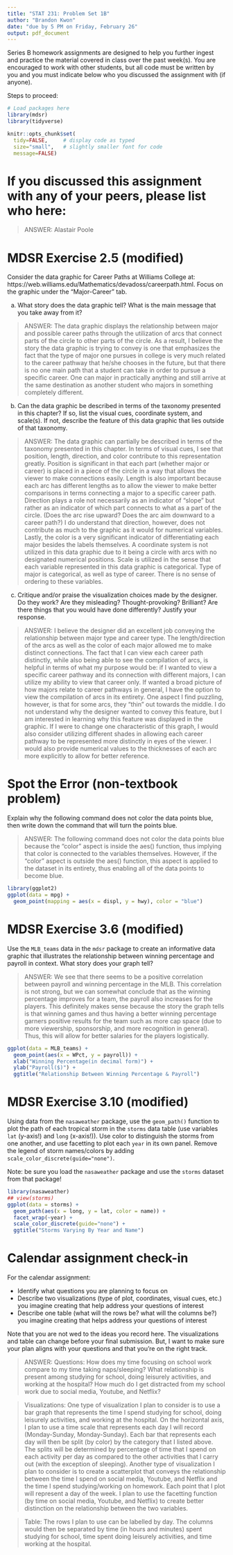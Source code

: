 ```yaml
---
title: "STAT 231: Problem Set 1B"
author: "Brandon Kwon"
date: "due by 5 PM on Friday, February 26"
output: pdf_document
---
```


Series B homework assignments are designed to help you further ingest and practice the material covered in class over the past week(s).  You are encouraged to work with other students, but all code must be written by you and you must indicate below who you discussed the assignment with (if anyone).  

Steps to proceed:

\begin{enumerate}
\item In RStudio, go to File > Open Project, navigate to the folder with the course-content repo, select the course-content project (course-content.Rproj), and click "Open" 
\item Pull the course-content repo (e.g. using the blue-ish down arrow in the Git tab in upper right window)
\item Copy ps1B.Rmd from the course repo to your repo (see page 6 of the GitHub Classroom Guide for Stat231 if needed)
\item Close the course-content repo project in RStudio
\item Open YOUR repo project in RStudio
\item In the ps1B.Rmd file in YOUR repo, replace "YOUR NAME HERE" with your name
\item Add in your responses, committing and pushing to YOUR repo in appropriate places along the way
\item Run "Knit PDF" 
\item Upload the pdf to Gradescope.  Don't forget to select which of your pages are associated with each problem.  \textit{You will not get credit for work on unassigned pages (e.g., if you only selected the first page but your solution spans two pages, you would lose points for any part on the second page that the grader can't see).} 
\end{enumerate}

```r
# Load packages here 
library(mdsr)   
library(tidyverse)

knitr::opts_chunk$set(
  tidy=FALSE,     # display code as typed
  size="small",   # slightly smaller font for code
  message=FALSE)   
```

\newpage 

# If you discussed this assignment with any of your peers, please list who here:

> ANSWER: Alastair Poole



\newpage
# MDSR Exercise 2.5 (modified)

Consider the data graphic for Career Paths at Williams College at: https://web.williams.edu/Mathematics/devadoss/careerpath.html.  Focus on the graphic under the "Major-Career" tab.

a. What story does the data graphic tell?  What is the main message that you take away from it?

> ANSWER: The data graphic displays the relationship between major and possible career paths through the utilization of arcs that connect parts of the circle to other parts of the circle.  As a result, I believe the story the data graphic is trying to convey is one that emphasizes the fact that the type of major one pursues in college is very much related to the career pathway that he/she chooses in the future, but that there is no one main path that a student can take in order to pursue a specific career.  One can major in practically anything and still arrive at the same destination as another student who majors in something completely different.

b. Can the data graphic be described in terms of the taxonomy presented in this chapter?  If so, list the visual cues, coordinate system, and scale(s).  If not, describe the feature of this data graphic that lies outside of that taxonomy.

> ANSWER: The data graphic can partially be described in terms of the taxonomy presented in this chapter.  In terms of visual cues, I see that position, length, direction, and color contribute to this representation greatly.  Position is significant in that each part (whether major or career) is placed in a piece of the circle in a way that allows the viewer to make connections easily.  Length is also important because each arc has different lengths as to allow the viewer to make better comparisons in terms connecting a major to a specific career path.  Direction plays a role not necessarily as an indicator of "slope" but rather as an indicator of which part connects to what as a part of the circle. (Does the arc rise upward?  Does the arc aim downward to a career path?)  I do understand that direction, however, does not contribute as much to the graphic as it would for numerical variables.  Lastly, the color is a very significant indicator of differentiating each major besides the labels themselves.
> A coordinate system is not utilized in this data graphic due to it being a circle with arcs with no designated numerical positions.
> Scale is utilized in the sense that each variable represented in this data graphic is categorical.  Type of major is categorical, as well as type of career.  There is no sense of ordering to these variables.

c. Critique and/or praise the visualization choices made by the designer.  Do they work? Are they misleading?  Thought-provoking?  Brilliant?  Are there things that you would have done differently?  Justify your response.

> ANSWER: I believe the designer did an excellent job conveying the relationship between major type and career type. The length/direction of the arcs as well as the color of each major allowed me to make distinct connections.  The fact that I can view each career path distinctly, while also being able to see the compilation of arcs, is helpful in terms of what my purpose would be: if I wanted to view a specific career pathway and its connection with different majors, I can utilize my ability to view that career only.  If wanted a broad picture of how majors relate to career pathways in general, I have the option to view the compilation of arcs in its entirety.  One aspect I find puzzling, however, is that for some arcs, they "thin" out towards the middle.  I do not understand why the designer wanted to convey this feature, but I am interested in learning why this feature was displayed in the graphic.  If I were to change one characteristic of this graph, I would also consider utilizing different shades in allowing each career pathway to be represented more distinctly in eyes of the viewer.  I would also provide numerical values to the thicknesses of each arc more explicitly to allow for better reference.


\newpage
# Spot the Error (non-textbook problem)

Explain why the following command does not color the data points blue, then write down the command that will turn the points blue.

> ANSWER: The following command does not color the data points blue because the "color" aspect is inside the aes() function, thus implying that color is connected to the variables themselves.  However, if the "color" aspect is outside the aes() function, this aspect is applied to the dataset in its entirety, thus enabling all of the data points to become blue.

```r
library(ggplot2)
ggplot(data = mpg) + 
  geom_point(mapping = aes(x = displ, y = hwy), color = "blue")
```


\newpage
# MDSR Exercise 3.6 (modified)

Use the `MLB_teams` data in the `mdsr` package to create an informative data graphic that illustrates the relationship between winning percentage and payroll in context. What story does your graph tell?

> ANSWER: We see that there seems to be a positive correlation between payroll and winning percentage in the MLB.  This correlation is not strong, but we can somewhat conclude that as the winning percentage improves for a team, the payroll also increases for the players.  This definitely makes sense because the story the graph tells is that winning games and thus having a better winning percentage garners positive results for the team such as more cap space (due to more viewership, sponsorship, and more recognition in general).  Thus, this will allow for better salaries for the players logistically.

```r
ggplot(data = MLB_teams) + 
  geom_point(aes(x = WPct, y = payroll)) +
  xlab("Winning Percentage(in decimal form)") +
  ylab("Payroll($)") +
  ggtitle("Relationship Between Winning Percentage & Payroll")
```


\newpage
# MDSR Exercise 3.10 (modified)

Using data from the `nasaweather` package, use the `geom_path()` function to plot the path of each tropical storm in the `storms` data table (use variables `lat` (y-axis!) and `long` (x-axis!)).  Use color to distinguish the storms from one another, and use facetting to plot each `year` in its own panel.  Remove the legend of storm names/colors by adding `scale_color_discrete(guide="none")`. 

Note: be sure you load the `nasaweather` package and use the `storms` dataset from that package!

```r
library(nasaweather)
## view(storms)
ggplot(data = storms) + 
  geom_path(aes(x = long, y = lat, color = name)) + 
  facet_wrap(~year) + 
  scale_color_discrete(guide="none") + 
  ggtitle("Storms Varying By Year and Name")
```


\newpage
# Calendar assignment check-in

For the calendar assignment:

- Identify what questions you are planning to focus on
- Describe two visualizations (type of plot, coordinates, visual cues, etc.) you imagine creating that help address your questions of interest 
- Describe one table (what will the rows be?  what will the columns be?) you imagine creating that helps address your questions of interest

Note that you are not wed to the ideas you record here.  The visualizations and table can change before your final submission.  But, I want to make sure your plan aligns with your questions and that you're on the right track.

> ANSWER:
> Questions: How does my time focusing on school work compare to my time taking naps/sleeping?  What relationship is present among studying for school, doing leisurely activities, and working at the hospital?  How much do I get distracted from my school work due to social media, Youtube, and Netflix?

> Visualizations: One type of visualization I plan to consider is to use a bar graph that represents the time I spend studying for school, doing leisurely activities, and working at the hospital.  On the horizontal axis, I plan to use a time scale that represents each day I will record (Monday-Sunday, Monday-Sunday).  Each bar that represents each day will then be split (by color) by the category that I listed above.  The splits will be determined by percentage of time that I spend on each activity per day as compared to the other activities that I carry out (with the exception of sleeping).  Another type of visualization I plan to consider is to create a scatterplot that conveys the relationship between the time I spend on social media, Youtube, and Netflix and the time I spend studying/working on homework.  Each point that I plot will represent a day of the week.  I plan to use the facetting function (by time on social media, Youtube, and Netflix) to create better distinction on the relationship between the two variables.

> Table: The rows I plan to use can be labelled by day.  The columns would then be separated by time (in hours and minutes) spent studying for school, time spent doing leisurely activities, and time working at the hospital.


 